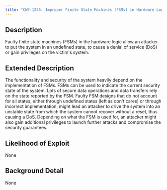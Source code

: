 ```yaml
---
title: "CWE-1245: Improper Finite State Machines (FSMs) in Hardware Logic"
---
```


## Description
Faulty finite state machines (FSMs) in the hardware logic allow an attacker to put the system in an undefined state, to cause a denial of service (DoS) or gain privileges on the victim's system.

## Extended Description

The functionality and security of the system heavily depend on the implementation of FSMs. FSMs can be used to indicate the current security state of the system. Lots of secure data operations and data transfers rely on the state reported by the FSM. Faulty FSM designs that do not account for all states, either through undefined states (left as don't cares) or through incorrect implementation, might lead an attacker to drive the system into an unstable state from which the system cannot recover without a reset, thus causing a DoS. Depending on what the FSM is used for, an attacker might also gain additional privileges to launch further attacks and compromise the security guarantees.


## Likelihood of Exploit
None

## Background Detail
None
        